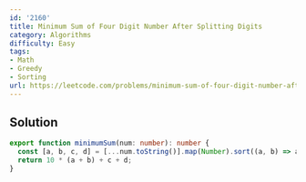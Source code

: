 ```yaml
---
id: '2160'
title: Minimum Sum of Four Digit Number After Splitting Digits
category: Algorithms
difficulty: Easy
tags:
- Math
- Greedy
- Sorting
url: https://leetcode.com/problems/minimum-sum-of-four-digit-number-after-splitting-digits
---
```


## Solution

```typescript filename="solution.ts" copy
export function minimumSum(num: number): number {
  const [a, b, c, d] = [...num.toString()].map(Number).sort((a, b) => a - b);
  return 10 * (a + b) + c + d;
}
```

